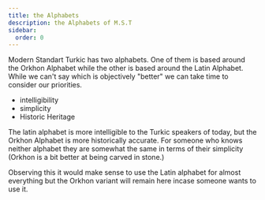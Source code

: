 ```yaml
---
title: the Alphabets
description: the Alphabets of M.S.T
sidebar:
  order: 0
---
```


Modern Standart Turkic has two alphabets. One of them is based around the Orkhon Alphabet while the other is based around the Latin Alphabet.
While we can't say which is objectively "better" we can take time to consider our priorities.

- intelligibility
- simplicity
- Historic Heritage

The latin alphabet is more intelligible to the Turkic speakers of today, but the Orkhon Alphabet is more historically accurate. 
For someone who knows neither alphabet they are somewhat the same in terms of their simplicity (Orkhon is a bit better at being carved in stone.)

Observing this it would make sense to use the Latin alphabet for almost everything but the Orkhon variant will remain here incase someone wants to use it.